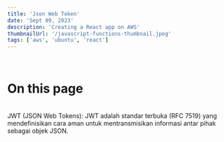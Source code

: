 ```yaml
---
title: 'Json Web Token'
date: 'Sept 09, 2023'
description: 'Creating a React app on AWS'
thumbnailUrl: '/javascript-functions-thumbnail.jpeg'
tags: ['aws', 'ubuntu', 'react']
---
```

<br />
<div className="flex-col text-center">
  <h1 className="text-2xl py-10" style={{color: '#61dafb'}}>On this page</h1> 
</div>
<br />
JWT (JSON Web Tokens): JWT adalah standar terbuka (RFC 7519) yang mendefinisikan cara aman untuk mentransmisikan informasi antar pihak sebagai objek JSON.

